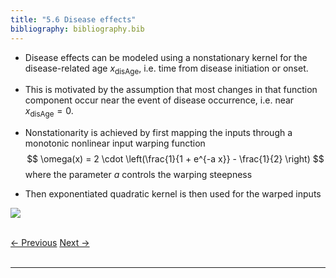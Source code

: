 ```yaml
---
title: "5.6 Disease effects"
bibliography: bibliography.bib
---
```


- Disease effects can be modeled using a nonstationary kernel for the disease-related age $x_{\text{disAge}}$, i.e. time from disease initiation or onset. 

- This is motivated by the assumption that most changes in that function component occur near the event of disease occurrence, i.e. near $x_{\text{disAge}} = 0$. 

- Nonstationarity is achieved by first mapping the inputs through a monotonic nonlinear input warping function
$$
    \omega(x) = 2 \cdot \left(\frac{1}{1 + e^{-a x}} - \frac{1}{2} \right)
$$
where the parameter $a$ controls the warping steepness

- Then exponentiated quadratic kernel is then used for the warped inputs

![](figs/warp2.png)

<br>
<a href="05_lgp_5.html" class="previous">&larr; Previous</a>
<a href="05_lgp_7.html" class="next">Next &rarr;</a>
<br>
<br>
<hr>
